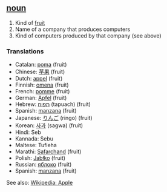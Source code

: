 ==[[noun]]==

#Kind of [[fruit]]
#Name of a company that produces computers
#Kind of computers produced by that company (see above)
===Translations===
*Catalan: [[poma]] (fruit)
*Chinese: [[苹果]] (fruit)
*Dutch: [[appel]] (fruit)
*Finnish: [[omena]] (fruit)
*French: [[pomme]] (fruit)
*German: [[Apfel]] (fruit)
*Hebrew: [[תפוח]] (tapuach) (fruit)
*Spanish: [[manzana]] (fruit)
*Japanese: [[りんご]] (ringo) (fruit)
*Korean: [[사과]] (sagwa) (fruit)
*Hindi: Seb
*Kannada: Sebu
*Maltese: Tufieha
*Marathi: [[Safarchand]] (fruit)
*Polish: [[Jabłko]] (fruit)
*Russian: [[яблоко]] (fruit)
*Spanish: [[manzana]] (fruit)

See also: [http://www.wikipedia.org/wiki/Apple Wikipedia: Apple]